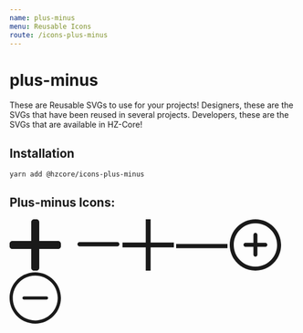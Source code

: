 ```yaml
---
name: plus-minus
menu: Reusable Icons
route: /icons-plus-minus
---
```


# plus-minus

These are Reusable SVGs to use for your projects! 
Designers, these are the SVGs that have been reused in several projects.
Developers, these are the SVGs that are available in HZ-Core!

## Installation

```shell
yarn add @hzcore/icons-plus-minus

```

## Plus-minus Icons:

<Playground>  
    <span style={{padding:'20px'}}>
      <svg 
          xmlns="http://www.w3.org/2000/svg" 
          xmlnsXlink="http://www.w3.org/1999/xlink" 
          x="0px" 
          y="0px"
          width="90px" 
	        fill="currentColor" 
          viewBox="0 0 492 492" 
        >
          <g>
            <g>
              <path d="M465.064,207.566l0.028,0H284.436V27.25c0-14.84-12.016-27.248-26.856-27.248h-23.116
                c-14.836,0-26.904,12.408-26.904,27.248v180.316H26.908c-14.832,0-26.908,12-26.908,26.844v23.248
                c0,14.832,12.072,26.78,26.908,26.78h180.656v180.968c0,14.832,12.064,26.592,26.904,26.592h23.116
                c14.84,0,26.856-11.764,26.856-26.592V284.438h180.624c14.84,0,26.936-11.952,26.936-26.78V234.41
                C492,219.566,479.904,207.566,465.064,207.566z"/>
            </g>
          </g>
      </svg>
    </span>
    <span style={{padding:'20px'}}>
      <svg 
        viewBox="0 0 290 290" 
        width="100" 
        x="0px" 
        y="0px"
        height="50" 
        fill="currentColor" 
        xmlns="http://www.w3.org/2000/svg">
          <path d="m405.332031 43h-384c-11.773437 0-21.332031-9.558594-21.332031-21.332031 0-11.777344 9.558594-21.335938 21.332031-21.335938h384c11.777344 0 21.335938 9.558594 21.335938 21.335938 0 11.773437-9.558594 21.332031-21.335938 21.332031zm0 0"/>
        </svg>
    </span>
    <span style={{padding:'20px'}}>
        <svg
          x="0px" 
          y="0px" 
          width="90"
          viewBox="0 0 42 42" 
          fill="currentColor"
          xmlns="http://www.w3.org/2000/svg"
        >
         <polygon points="42,19 23,19 23,0 19,0 19,19 0,19 0,23 19,23 19,42 23,42 23,23 42,23 "/>
        </svg>
    </span>
    <span style={{padding:'20px'}}>
        <svg
          x="0px" 
          y="0px" 
          width="90"
          viewBox="0 0 490.656 490.656"
          fill="currentColor"
          xmlns="http://www.w3.org/2000/svg"
        >
          <g>
            <g>
              <rect y="236" width="512" height="40"/>
            </g>
          </g>
        </svg>
    </span>
    <span style={{padding:'20px'}}>
      <svg
        x="0px" 
        y="0px" 
        width="90"
        viewBox="0 0 512 512"
        fill="currentColor"
        xmlns="http://www.w3.org/2000/svg"
      >
        <g>
	        <g>
		        <path d="M256,0C114.833,0,0,114.833,0,256s114.833,256,256,256s256-114.853,256-256S397.167,0,256,0z M256,472.341
			      c-119.275,0-216.341-97.046-216.341-216.341S136.725,39.659,256,39.659S472.341,136.705,472.341,256S375.295,472.341,256,472.341z
			      "/>
	        </g>
        </g>
        <g>
	      <g>
		      <path d="M355.148,234.386H275.83v-79.318c0-10.946-8.864-19.83-19.83-19.83s-19.83,8.884-19.83,19.83v79.318h-79.318
			    c-10.966,0-19.83,8.884-19.83,19.83s8.864,19.83,19.83,19.83h79.318v79.318c0,10.946,8.864,19.83,19.83,19.83
			    s19.83-8.884,19.83-19.83v-79.318h79.318c10.966,0,19.83-8.884,19.83-19.83S366.114,234.386,355.148,234.386z"/>
	      </g>
        </g>
      </svg>
    </span>
    <span style={{padding:'20px 20px'}}>
        <svg
          x="0px" 
          y="0px" 
          width="90"
          viewBox="0 0 512 512"
          fill="currentColor"
          xmlns="http://www.w3.org/2000/svg"
        >
          <path d="m256 512c-141.164062 0-256-114.835938-256-256s114.835938-256 256-256 256 114.835938 256 256-114.835938 256-256 256zm0-480c-123.519531 0-224 100.480469-224 224s100.480469 224 224 224 224-100.480469 224-224-100.480469-224-224-224zm0 0"/><path d="m368 272h-224c-8.832031 0-16-7.167969-16-16s7.167969-16 16-16h224c8.832031 0 16 7.167969 16 16s-7.167969 16-16 16zm0 0"/>
        </svg>
    </span>

</Playground>